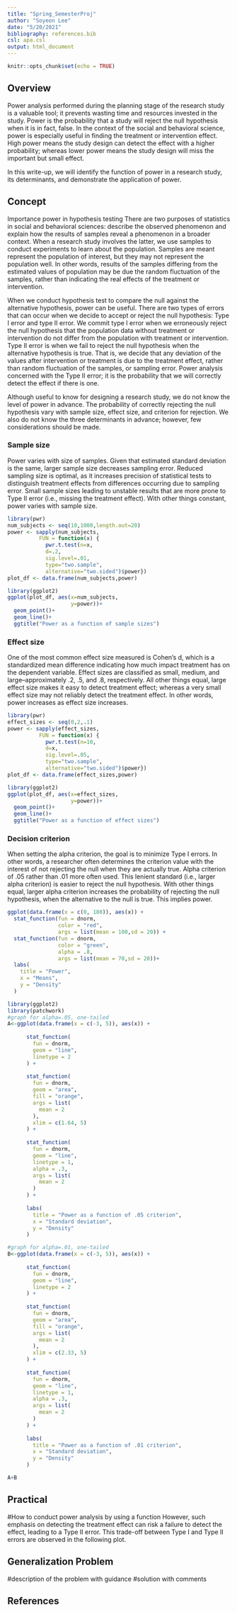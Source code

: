 ```yaml
---
title: "Spring_SemesterProj"
author: "Soyeon Lee"
date: "5/20/2021"
bibliography: references.bib
csl: apa.csl
output: html_document
---
```


```r
knitr::opts_chunk$set(echo = TRUE)
```
## Overview
Power analysis performed during the planning stage of the research study is a valuable tool; it prevents wasting time and resources invested in the study.  Power is the probability that a study will reject the null hypothesis when it is in fact, false.  In the context of the social and behavioral science, power is especially useful in finding the treatment or intervention effect.  High power means the study design can detect the effect with a higher probability; whereas lower power means the study design will miss the important but small effect. 

In this write-up, we will identify the function of power in a research study, its determinants, and demonstrate the application of power. 

## Concept
Importance power in hypothesis testing
There are two purposes of statistics in social and behavioral sciences: describe the observed phenomenon and explain how the results of samples reveal a phenomenon in a broader context.  When a research study involves the latter, we use samples to conduct experiments to learn about the population.  Samples are meant represent the population of interest, but they may not represent the population well.  In other words, results of the samples differing from the estimated values of population may be due the random fluctuation of the samples, rather than indicating the real effects of the treatment or intervention. 

When we conduct hypothesis test to compare the null against the alternative hypothesis, power can be useful.  There are two types of errors that can occur when we decide to accept or reject the null hypothesis:  Type I error and type II error.  We commit type I error when we erroneously reject the null hypothesis that the population data without treatment or intervention do not differ from the population with treatment or intervention.  Type II error is when we fail to reject the null hypothesis when the alternative hypothesis is true.  That is, we decide that any deviation of the values after intervention or treatment is due to the treatment effect, rather than random fluctuation of the samples, or sampling error.  Power analysis concerned with the Type II error; it is the probability that we will correctly detect the effect if there is one.  

Although useful to know for designing a research study, we do not know the level of power in advance.  The probability of correctly rejecting the null hypothesis vary with sample size, effect size, and criterion for rejection.  We also do not know the three determinants in advance; however, few considerations should be made.

### Sample size
Power varies with size of samples.  Given that estimated standard deviation is the same, larger sample size decreases sampling error. Reduced sampling size is optimal, as it increases precision of statistical tests to distinguish treatment effects from differences occurring due to sampling error. Small sample sizes leading to unstable results that are more prone to Type II error (i.e., missing the treatment effect).  With other things constant, power varies with sample size.
```r
library(pwr)
num_subjects <- seq(10,1000,length.out=20)
power <- sapply(num_subjects,
          FUN = function(x) {
            pwr.t.test(n=x,
            d=.2,
            sig.level=.01,
            type="two.sample",
            alternative="two.sided")$power})
plot_df <- data.frame(num_subjects,power)

library(ggplot2)
ggplot(plot_df, aes(x=num_subjects,
                    y=power))+
  geom_point()+
  geom_line()+
  ggtitle("Power as a function of sample sizes")
```
### Effect size
One of the most common effect size measured is Cohen's d, which is a standardized mean difference indicating how much impact treatment has on the dependent variable. Effect sizes are classified as small, medium, and large--approximately .2, .5, and .8, respectively.  All other things equal, large effect size makes it easy to detect treatment effect; whereas a very small effect size may not reliably detect the treatment effect. In other words, power increases as effect size increases.
```r
library(pwr)
effect_sizes <- seq(0,2,.1)
power <- sapply(effect_sizes,
          FUN = function(x) {
            pwr.t.test(n=10,
            d=x,
            sig.level=.05,
            type="two.sample",
            alternative="two.sided")$power})
plot_df <- data.frame(effect_sizes,power)

library(ggplot2)
ggplot(plot_df, aes(x=effect_sizes,
                    y=power))+
  geom_point()+
  geom_line()+
  ggtitle("Power as a function of effect sizes")
```
### Decision criterion
When setting the alpha criterion, the goal is to minimize Type I errors.  In other words, a researcher often determines the criterion value with the interest of not rejecting the null when they are actually true.  Alpha criterion of .05 rather than .01 more often used.  This lenient standard (i.e., larger alpha criterion) is easier to reject the null hypothesis.  With other things equal, larger alpha criterion increases the probability of rejecting the null hypothesis, when the alternative to the null is true.  This implies power. 

```r
ggplot(data.frame(x = c(0, 180)), aes(x)) +
  stat_function(fun = dnorm,
                color = "red",
                args = list(mean = 100,sd = 20)) +
  stat_function(fun = dnorm,
                color = "green",
                alpha = .8,
                args = list(mean = 70,sd = 20))+
  labs(
    title = "Power",
    x = "Means",
    y = "Density"
  )

```

```r
library(ggplot2)
library(patchwork)
#graph for alpha=.05, one-tailed
A<-ggplot(data.frame(x = c(-3, 5)), aes(x)) +
      
      stat_function(
        fun = dnorm,
        geom = "line",
        linetype = 2
      ) +
      
      stat_function(
        fun = dnorm,
        geom = "area",
        fill = "orange",
        args = list(
          mean = 2
        ),
        xlim = c(1.64, 5)
      ) +
      
      stat_function(
        fun = dnorm,
        geom = "line",
        linetype = 1,
        alpha = .3,
        args = list(
          mean = 2
        )
      ) +
      
      labs(
        title = "Power as a function of .05 criterion",
        x = "Standard deviation",
        y = "Density"
      )

#graph for alpha=.01, one-tailed
B<-ggplot(data.frame(x = c(-3, 5)), aes(x)) +
      
      stat_function(
        fun = dnorm,
        geom = "line",
        linetype = 2
      ) +
      
      stat_function(
        fun = dnorm,
        geom = "area",
        fill = "orange",
        args = list(
          mean = 2
        ),
        xlim = c(2.33, 5)
      ) +
      
      stat_function(
        fun = dnorm,
        geom = "line",
        linetype = 1,
        alpha = .3,
        args = list(
          mean = 2
        )
      ) +
      
      labs(
        title = "Power as a function of .01 criterion",
        x = "Standard deviation",
        y = "Density"
      )

A+B
```



## Practical
#How to conduct power analysis by using a function
However, such emphasis on detecting the treatment effect can risk a failure to detect the effect, leading to a Type II error.  This trade-off between Type I and Type II errors are observed in the following plot. 


## Generalization Problem
#description of the problem with guidance 
#solution with comments

## References